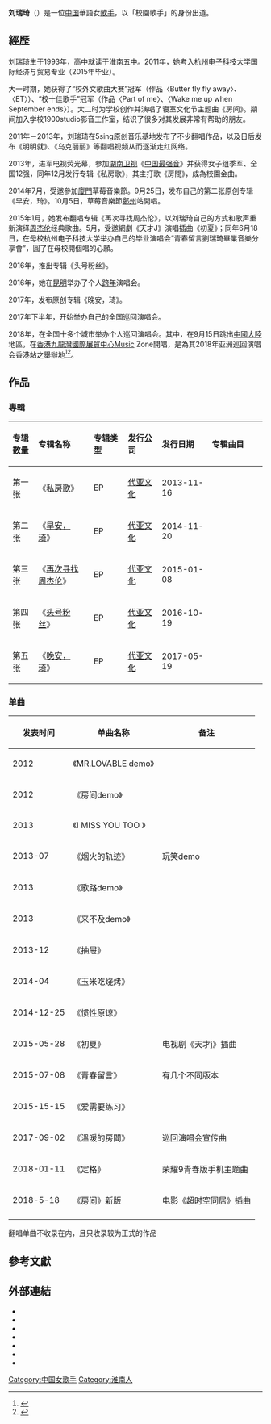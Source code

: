 {{藝人
|姓名 = 刘瑞琦
|類型 = 女歌手
|圖片 = 
|圖片簡介 = 
|原名 =  
|英文名 = Richael
|羅馬拼音 = Liu RuiQi
|綽號 = 77
|国籍 = {{PRC}}
|民族 = [[汉族|汉族]]
|出生日期 = {{birth_date_and _age|1993|9|2}}
|出生地點 = {{CHN}}[[安徽省|安徽省]][[淮南市|淮南市]]
|教育程度 = [[杭州电子科技大学|杭州电子科技大学]]
|演奏樂器 = [[吉他|吉他]]
|音樂類型 = [[國語流行音樂|國語流行音樂]]
|職業 = [[創作型歌手|創作型歌手]] 
|活躍年代 = 2013年－至今
|唱片公司 = 代亞文化
|相關團體 = [[中國最強音|中國最強音]]、1900studio、刘瑞琦工作室
}}

'''刘瑞琦'''（{{bd|1993年|9月2日|catIdx=刘}}）是一位[[中国|中国]]華語女[[歌手|歌手]]，以「校園歌手」的身份出道。

== 經歷 ==
刘瑞琦生于1993年，高中就读于淮南五中。2011年，她考入[[杭州电子科技大学|杭州电子科技大学]]国际经济与贸易专业（2015年毕业）。

大一时期，她获得了“校外文歌曲大赛”冠军（作品〈Butter fly fly away〉、〈ET〉）、“校十佳歌手”冠军（作品〈Part of me〉、〈Wake me up when September ends〉）。大二时为学校创作并演唱了寝室文化节主题曲《房间》。期间加入学校1900studio影音工作室，结识了很多对其发展非常有帮助的朋友。

2011年－2013年，刘瑞琦在5sing原创音乐基地发布了不少翻唱作品，以及日后发布《明明就》、《乌克丽丽》等翻唱视频从而逐渐走红网络。

2013年，进军电视荧光幕，参加[[湖南卫视|湖南卫视]]《[[中国最强音|中国最强音]]》并获得女子组季军、全国12强，同年12月发行专辑《私房歌》，其主打歌《房間》，成為校園金曲。

2014年7月，受邀參加[[廈門|廈門]]草莓音樂節。9月25日，发布自己的第二张原创专辑《早安，琦》。10月5日，草莓音樂節[[鄭州|鄭州]]站開唱。

2015年1月，她发布翻唱专辑《再次寻找周杰伦》，以刘瑞琦自己的方式和歌声重新演绎[[周杰伦|周杰伦]]经典歌曲。5月，受邀網劇《天才J》演唱插曲《初夏》；同年6月18日，在母校杭州电子科技大学举办自己的毕业演唱会“青春留言劉瑞琦畢業音樂分享會”，圓了在母校開個唱的心願。

2016年，推出专辑《头号粉丝》。

2016年，她在[[昆明|昆明]]举办了个人[[跨年|跨年]]演唱会。

2017年，发布原创专辑《晚安，琦》。

2017年下半年，开始举办自己的全国巡回演唱会。

2018年，在全国十多个城市举办个人巡回演唱会。其中，在9月15日跳出[[中國大陸|中國大陸]]地區，在[[香港|香港]][[九龍灣國際展貿中心|九龍灣國際展貿中心]]Music Zone開唱，是為其2018年亚洲巡回演唱会香港站之舉辦地<ref>{{cite web |title=万有音乐系 刘瑞琦"温暖的房间"2018亚洲巡回演唱会-香港站 |url=https://www.228.com.cn/ticket-403156063.html |website=www.228.com.cn |accessdate=2018-12-30 |archive-date=2019-04-11 |archive-url=https://web.archive.org/web/20190411095905/https://www.228.com.cn/ticket-403156063.html |dead-url=no }}</ref><ref>{{cite news |title=2018刘瑞琦香港演唱会时间、地点、门票价格及购票网址 |url=http://www.sohu.com/a/235473917_100183496 |date=2018-06-13 |agency=搜狐娱乐 |accessdate=2018-12-30 |archive-date=2019-04-11 |archive-url=https://web.archive.org/web/20190411130232/http://www.sohu.com/a/235473917_100183496 |dead-url=no }}</ref>。

== 作品 ==
=== 專輯 ===
{| class="wikitable"
!align="left" width="75px"|  专辑数量
!align="left" width="225px"| 专辑名称
!align="left" width="120px"| 专辑类型
!align="left" width="125px"| 发行公司
!align="left" width="150px"| 发行日期
!align="left" width="255px"| 专辑曲目
|-
! 第一张
! 《[[私房歌|私房歌]]》
| EP
| [[代亚文化|代亚文化]]
| 2013-11-16
| {{Ordered list|type=decimal-leading-zero|房间（电视剧《大丈夫》插曲）|玩笑|每次和你走在路上都会看见一只喵 |Mr.Lovable(中文版) |Mr.Lovable(英文版)}}
|-
! 第二张
! 《[[早安，琦|早安，琦]]》
| EP
| [[代亚文化|代亚文化]]
| 2014-11-20
| {{Ordered list|type=decimal-leading-zero|早安|三度和弦|遗憾的温度|Mr.Lovable II|歌路}}
|-
! 第三张
! 《[[再次寻找周杰伦|再次寻找周杰伦]]》
| EP
| [[代亚文化|代亚文化]]
| 2015-01-08
| {{Ordered list|type=decimal-leading-zero|可爱女人|简单爱|半岛铁盒|晴天|七里香|黑色毛衣|迷迭香|最长的电影|给我一首歌的时间|说了再见|公主病|乌克丽丽|听爸爸的话}}
|-
! 第四张
! 《[[头号粉丝|头号粉丝]]》
| EP
| [[代亚文化|代亚文化]]
| 2016-10-19
| {{Ordered list|type=decimal-leading-zero|紫外线|头号粉丝|我的烦恼是你|sing it out|原谅|透气|不再说分手|苏州河|bad blood|喜剧收场}}
|-
! 第五张
! 《[[晚安，琦|晚安，琦]]》
| EP
| [[代亚文化|代亚文化]]
| 2017-05-19
| {{Ordered list|type=decimal-leading-zero|intro|过去未来|零碎|来不及|临床治疗|晚安}}
|}

=== 单曲 ===
{| class="wikitable"
|-
! 发表时间 !! 单曲名称 !! 备注
|-
| 2012|| 《MR.LOVABLE  demo》 ||  
|-
| 2012|| 《房间demo》 ||  
|-
| 2013|| 《I MISS YOU TOO 》 ||  
|-
| 2013-07 || 《烟火的轨迹》 || 玩笑demo
|-
| 2013 || 《歌路demo》 || 
|-
| 2013|| 《来不及demo》 || 
|-
| 2013-12 || 《抽屉》 || 
|-
| 2014-04 || 《玉米吃烧烤》 || 
|-
|2014-12-25||《惯性原谅》||
|-
| 2015-05-28|| 《初夏》 || 电视剧《天才j》插曲
|-
| 2015-07-08|| 《青春留言》 || 有几个不同版本
|-
| 2015-15-15|| 《爱需要练习》 || 
|-
| 2017-09-02 || 《溫暖的房間》 || 巡回演唱会宣传曲
|-
| 2018-01-11 || 《定格》 || 荣耀9青春版手机主题曲
|-
| 2018-5-18  || 《房间》新版 ||电影《超时空同居》插曲
|-
|}

翻唱单曲不收录在内，且只收录较为正式的作品

== 參考文獻 ==
{{Reflist}}

== 外部連結 ==
* {{weibo|77liuruiqi}}
* {{weibo|77miqifamily|刘瑞琦官方粉丝后援会–米奇大部队}}
* {{instagram|liuruiqi77}}
* {{facebook|love.77.family|77family}}
* {{facebook|liuruiqi77|米奇小分队}}
* {{youtube|channel=UCPZZqzNXp041mw-wZyvqMLA|77family–youtube}}
* {{youtube|channel=UCH6PPxvCUVllfYr-8ZKB8jg|米奇小分队–youtube}}

[[Category:中国女歌手|Category:中国女歌手]]
[[Category:淮南人|Category:淮南人]]